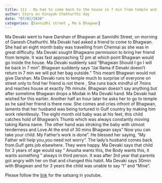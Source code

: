 ```yaml
---
title: 111 - Ma had to come back to the house in 7 min from temple and the Baby holds on the Bhagwan's thumb
author: Story on Vinayak Chathurthi day
date: "07/01/2020"
categories: [Sannidhi street , Ma & Bhagwan]
---
```

Ma Devaki went to have Darshan of Bhagwan at Sannidhi Street, on morning of Ganesh Chathurthi. Ma Devaki had asked a  friend to come to Bhagwan. She had an eight month baby was travelling from Chennai as she was in great difficulty. Ma Devaki sought Bhagwans permission to bring her friend from temple. It was fast approaching 12 pm at which point Bhagwan would go inside the house. Ma Devaki suddenly said "Bhagwan Should I go I will be back in 7 min". Bhagwan suddenly says "Jai Rama if Devaki doesn't return in 7 min we will put her bag outside." This meant Bhagwan would not give Darshan. Ma Devaki runs to temple much to surprise of everyone on street only to find her friend is not there , She runs back mindful of 7mins and reaches house at exactly 7th minute. Bhagwan doesn't say anything but after sometime Bhagwan drops a Modak in Ma Devaki hand. Ma Devaki had wished for this earlier. Another half an hour later he asks her to go to temple as he said her friend is there now. She comes and cries infront of Bhagwan, laments that her husband was being tortured in Gulf country by making him work relentlessly. The eight month old baby was at his feet, this child catches hold of Bhagwan's Thumb which was always constantly moving taking Rama name. The other hand was stroking the baby with utmost tenderness and Love.At the end of 30 mins Bhagwan says" Now you can take your child. My Father's work is done". He blessed her saying, "My Father will help you,you need not worry". The lady's husband comes back from.Gulf gets job elsewhere. They were happy. Ma Devaki says that child for 3 years of age would say " Anusha wants this, the Body wants this, it  wants something " always in third person. It was after 3rd year that parents got angry with her on that and changed this habit. Ma Devaki says 30min with Bhagwan and for 3 years the child was unable to say "I" and "Mine". 
 
Please follow the [link](https://youtu.be/aiXoMfd3QqY?si=HUy-8anuk3vc1PNU) for the satsang in youtube.
